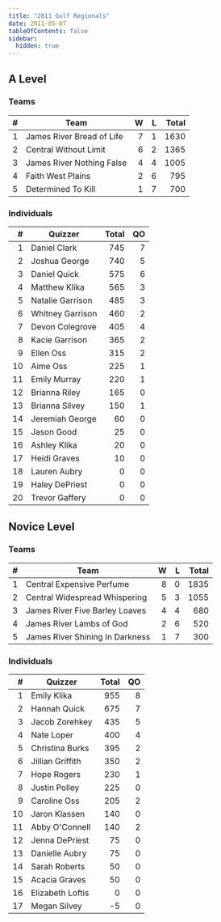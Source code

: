```yaml
---
title: "2011 Gulf Regionals"
date: 2011-05-07
tableOfContents: false
sidebar:
  hidden: true
---
```


## A Level

### Teams

|    # | Team                      |    W |    L | Total |
| ---: | ------------------------- | ---: | ---: | ----: |
|    1 | James River Bread of Life |    7 |    1 |  1630 |
|    2 | Central Without Limit     |    6 |    2 |  1365 |
|    3 | James River Nothing False |    4 |    4 |  1005 |
|    4 | Faith West Plains         |    2 |    6 |   795 |
|    5 | Determined To Kill        |    1 |    7 |   700 |

### Individuals

|    # | Quizzer          | Total |   QO |
| ---: | ---------------- | ----: | ---: |
|    1 | Daniel Clark     |   745 |    7 |
|    2 | Joshua George    |   740 |    5 |
|    3 | Daniel Quick     |   575 |    6 |
|    4 | Matthew Klika    |   565 |    3 |
|    5 | Natalie Garrison |   485 |    3 |
|    6 | Whitney Garrison |   460 |    2 |
|    7 | Devon Colegrove  |   405 |    4 |
|    8 | Kacie Garrison   |   365 |    2 |
|    9 | Ellen Oss        |   315 |    2 |
|   10 | Aime Oss         |   225 |    1 |
|   11 | Emily Murray     |   220 |    1 |
|   12 | Brianna Riley    |   165 |    0 |
|   13 | Brianna Silvey   |   150 |    1 |
|   14 | Jeremiah George  |    60 |    0 |
|   15 | Jason Good       |    25 |    0 |
|   16 | Ashley Klika     |    20 |    0 |
|   17 | Heidi Graves     |    10 |    0 |
|   18 | Lauren Aubry     |     0 |    0 |
|   19 | Haley DePriest   |     0 |    0 |
|   20 | Trevor Gaffery   |     0 |    0 |

## Novice Level

### Teams

|    # | Team                            |    W |    L | Total |
| ---: | ------------------------------- | ---: | ---: | ----: |
|    1 | Central Expensive Perfume       |    8 |    0 |  1835 |
|    2 | Central Widespread Whispering   |    5 |    3 |  1055 |
|    3 | James River Five Barley Loaves  |    4 |    4 |   680 |
|    4 | James River Lambs of God        |    2 |    6 |   520 |
|    5 | James River Shining In Darkness |    1 |    7 |   300 |

### Individuals

|    # | Quizzer          | Total |   QO |
| ---: | ---------------- | ----: | ---: |
|    1 | Emily Klika      |   955 |    8 |
|    2 | Hannah Quick     |   675 |    7 |
|    3 | Jacob Zorehkey   |   435 |    5 |
|    4 | Nate Loper       |   400 |    4 |
|    5 | Christina Burks  |   395 |    2 |
|    6 | Jillian Griffith |   350 |    2 |
|    7 | Hope Rogers      |   230 |    1 |
|    8 | Justin Polley    |   225 |    0 |
|    9 | Caroline Oss     |   205 |    2 |
|   10 | Jaron Klassen    |   140 |    0 |
|   11 | Abby O'Connell   |   140 |    2 |
|   12 | Jenna DePriest   |    75 |    0 |
|   13 | Danielle Aubry   |    75 |    0 |
|   14 | Sarah Roberts    |    50 |    0 |
|   15 | Acacia Graves    |    50 |    0 |
|   16 | Elizabeth Loftis |     0 |    0 |
|   17 | Megan Silvey     |    -5 |    0 |
